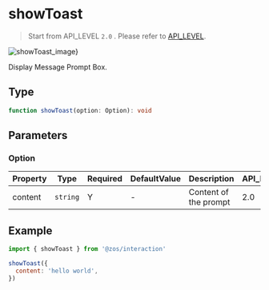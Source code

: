 # showToast

> Start from API_LEVEL `2.0` . Please refer to [API_LEVEL](../../../../guides/framework/device/compatibility.md).

![showToast_image}](https://img-cdn.huami.com/20220927/d53c5278ad075cdabc9bcf4e359d3d5c.jpg)

Display Message Prompt Box.

## Type

```ts
function showToast(option: Option): void
```

## Parameters

### Option

| Property | Type                | Required | DefaultValue | Description           | API_LEVEL |
| -------- | ------------------- | -------- | ------------ | --------------------- | --------- |
| content  | <code>string</code> | Y        | -            | Content of the prompt | 2.0       |

## Example

```js
import { showToast } from '@zos/interaction'

showToast({
  content: 'hello world',
})
```
